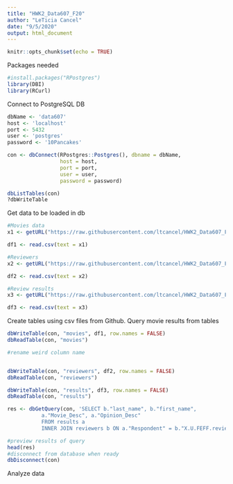 ```yaml
---
title: "HWK2_Data607_F20"
author: "LeTicia Cancel"
date: "9/5/2020"
output: html_document
---
```


```r
knitr::opts_chunk$set(echo = TRUE)
```

Packages needed
```r
#install.packages("RPostgres")
library(DBI)
library(RCurl)
```


Connect to PostgreSQL DB
```r
dbName <- 'data607'
host <- 'localhost'
port <- 5432
user <- 'postgres'
password <- '10Pancakes'

con <- dbConnect(RPostgres::Postgres(), dbname = dbName,
                 host = host,
                 port = port, 
                 user = user, 
                 password = password)

dbListTables(con)
?dbWriteTable
```

Get data to be loaded in db
```r
#Movies data
x1 <- getURL("https://raw.githubusercontent.com/ltcancel/HWK2_Data607_F20/master/movies.csv")

df1 <- read.csv(text = x1)

#Reviewers
x2 <- getURL("https://raw.githubusercontent.com/ltcancel/HWK2_Data607_F20/master/reviewers.csv")

df2 <- read.csv(text = x2)

#Review results
x3 <- getURL("https://raw.githubusercontent.com/ltcancel/HWK2_Data607_F20/master/Movie%20Review%20Results.csv")

df3 <- read.csv(text = x3)


```

Create tables using csv files from Github. Query movie results from tables
```r

dbWriteTable(con, "movies", df1, row.names = FALSE)
dbReadTable(con, "movies")

#rename weird column name


dbWriteTable(con, "reviewers", df2, row.names = FALSE)
dbReadTable(con, "reviewers")

dbWriteTable(con, "results", df3, row.names = FALSE)
dbReadTable(con, "results")

res <- dbGetQuery(con, 'SELECT b."last_name", b."first_name",
           a."Movie_Desc", a."Opinion_Desc" 
           FROM results a
           INNER JOIN reviewers b ON a."Respondent" = b."X.U.FEFF.reviewer_id"')

#preview results of query
head(res)
#disconnect from database when ready
dbDisconnect(con)
```

Analyze data
```r

```

